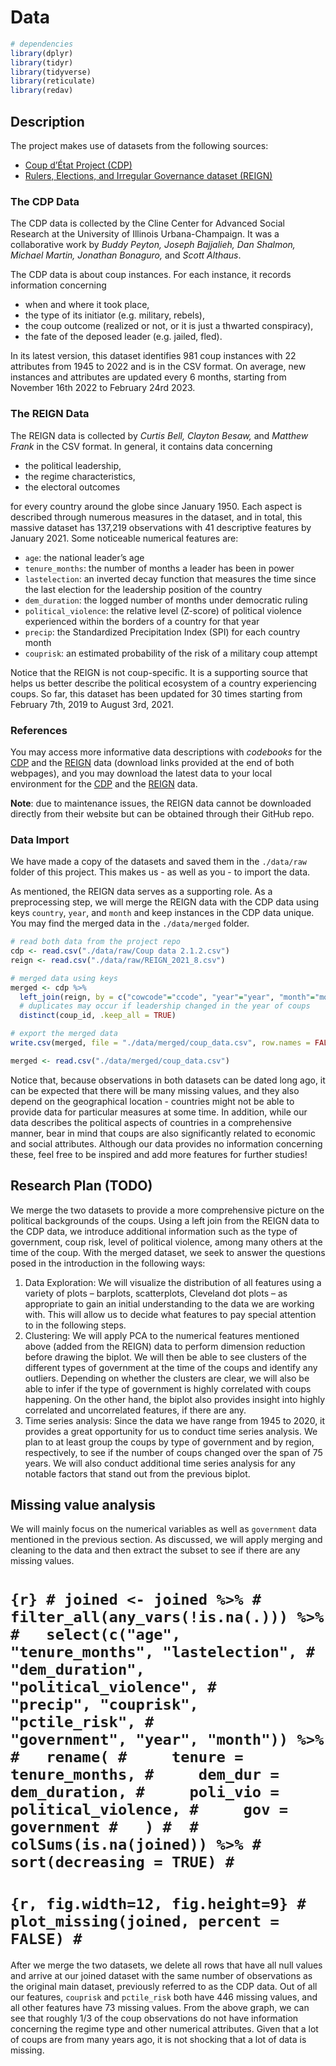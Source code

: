 # Data

```r
# dependencies
library(dplyr)
library(tidyr)
library(tidyverse)
library(reticulate)
library(redav)
```

## Description

The project makes use of datasets from the following sources:

-   [Coup d'État Project (CDP)](https://clinecenter.illinois.edu/project/research-themes/democracy-and-development/coup-detat-project)
-   [Rulers, Elections, and Irregular Governance dataset (REIGN)](https://oefdatascience.github.io/REIGN.github.io/menu/reign_current.html)

### The CDP Data

The CDP data is collected by the Cline Center for Advanced Social Research at the University of Illinois Urbana-Champaign. It was a collaborative work by *Buddy Peyton, Joseph Bajjalieh, Dan Shalmon, Michael Martin, Jonathan Bonaguro,* and *Scott Althaus*.

The CDP data is about coup instances. For each instance, it records information concerning

-  when and where it took place,
-  the type of its initiator (e.g. military, rebels),
-  the coup outcome (realized or not, or it is just a thwarted conspiracy),
-  the fate of the deposed leader (e.g. jailed, fled).

In its latest version, this dataset identifies 981 coup instances with 22 attributes from 1945 to 2022 and is in the CSV format. On average, new instances and attributes are updated every 6 months, starting from November 16th 2022 to February 24rd 2023.

### The REIGN Data

The REIGN data is collected by *Curtis Bell, Clayton Besaw,* and *Matthew Frank* in the CSV format. In general, it contains data concerning

-  the political leadership,
-  the regime characteristics,
-  the electoral outcomes

for every country around the globe since January 1950. Each aspect is described through numerous measures in the dataset, and in total, this massive dataset has 137,219 observations with 41 descriptive features by January 2021. Some noticeable numerical features are:

-   `age`: the national leader's age
-   `tenure_months`: the number of months a leader has been in power
-   `lastelection`: an inverted decay function that measures the time since the last election for the leadership position of the country
-   `dem_duration`: the logged number of months under democratic ruling
-   `political_violence`: the relative level (Z-score) of political violence experienced within the borders of a country for that year
-   `precip`: the Standardized Precipitation Index (SPI) for each country month
-   `couprisk`: an estimated probability of the risk of a military coup attempt

Notice that the REIGN is not coup-specific. It is a supporting source that helps us better describe the political ecosystem of a country experiencing coups. So far, this dataset has been updated for 30 times starting from February 7th, 2019 to August 3rd, 2021.

### References

You may access more informative data descriptions with *codebooks* for the [CDP](https://databank.illinois.edu/datasets/IDB-3143201) and the [REIGN](https://oefdatascience.github.io/REIGN.github.io/menu/reign_current.html) data (download links provided at the end of both webpages), and you may download the latest data to your local environment for the [CDP](https://databank.illinois.edu/datasets/IDB-3143201) and the [REIGN](https://github.com/OEFDataScience/REIGN.github.io/blob/gh-pages/data_sets/REIGN_2021_8.csv) data.

**Note**: due to maintenance issues, the REIGN data cannot be downloaded directly from their website but can be obtained through their GitHub repo.

### Data Import

We have made a copy of the datasets and saved them in the `./data/raw` folder of this project. This makes us - as well as you - to import the data.

As mentioned, the REIGN data serves as a supporting role. As a preprocessing step, we will merge the REIGN data with the CDP data using keys `country`, `year`, and `month` and keep instances in the CDP data unique. You may find the merged data in the `./data/merged` folder.

```r
# read both data from the project repo
cdp <- read.csv("./data/raw/Coup data 2.1.2.csv")
reign <- read.csv("./data/raw/REIGN_2021_8.csv")

# merged data using keys
merged <- cdp %>% 
  left_join(reign, by = c("cowcode"="ccode", "year"="year", "month"="month")) %>%
  # duplicates may occur if leadership changed in the year of coups
  distinct(coup_id, .keep_all = TRUE)

# export the merged data
write.csv(merged, file = "./data/merged/coup_data.csv", row.names = FALSE)

merged <- read.csv("./data/merged/coup_data.csv")
```

Notice that, because observations in both datasets can be dated long ago, it can be expected that there will be many missing values, and they also depend on the geographical location - countries might not be able to provide data for particular measures at some time. In addition, while our data describes the political aspects of countries in a comprehensive manner, bear in mind that coups are also significantly related to economic and social attributes. Although our data provides no information concerning these, feel free to be inspired and add more features for further studies!

## Research Plan (TODO)

We merge the two datasets to provide a more comprehensive picture on the political backgrounds of the coups. Using a left join from the REIGN data to the CDP data, we introduce additional information such as the type of government, coup risk, level of political violence, among many others at the time of the coup. With the merged dataset, we seek to answer the questions posed in the introduction in the following ways:

1.  Data Exploration: We will visualize the distribution of all features using a variety of plots -- barplots, scatterplots, Cleveland dot plots -- as appropriate to gain an initial understanding to the data we are working with. This will allow us to decide what features to pay special attention to in the following steps.
2.  Clustering: We will apply PCA to the numerical features mentioned above (added from the REIGN) data to perform dimension reduction before drawing the biplot. We will then be able to see clusters of the different types of government at the time of the coups and identify any outliers. Depending on whether the clusters are clear, we will also be able to infer if the type of government is highly correlated with coups happening. On the other hand, the biplot also provides insight into highly correlated and uncorrelated features, if there are any.
3.  Time series analysis: Since the data we have range from 1945 to 2020, it provides a great opportunity for us to conduct time series analysis. We plan to at least group the coups by type of government and by region, respectively, to see if the number of coups changed over the span of 75 years. We will also conduct additional time series analysis for any notable factors that stand out from the previous biplot.

## Missing value analysis

We will mainly focus on the numerical variables as well as `government` data mentioned in the previous section. As discussed, we will apply merging and cleaning to the data and then extract the subset to see if there are any missing values.

# `{r} # joined <- joined %>% #   filter_all(any_vars(!is.na(.))) %>% #   select(c("age", "tenure_months", "lastelection", #            "dem_duration", "political_violence", #            "precip", "couprisk", "pctile_risk", #            "government", "year", "month")) %>% #   rename( #     tenure = tenure_months, #     dem_dur = dem_duration, #     poli_vio = political_violence, #     gov = government #   ) #  # colSums(is.na(joined)) %>% #   sort(decreasing = TRUE) #`

# `{r, fig.width=12, fig.height=9} # plot_missing(joined, percent = FALSE) #`

After we merge the two datasets, we delete all rows that have all null values and arrive at our joined dataset with the same number of observations as the original main dataset, previously referred to as the CDP data. Out of all our features, `couprisk` and `pctile_risk` both have 446 missing values, and all other features have 73 missing values. From the above graph, we can see that roughly 1/3 of the coup observations do not have information concerning the regime type and other numerical attributes. Given that a lot of coups are from many years ago, it is not shocking that a lot of data is missing.
